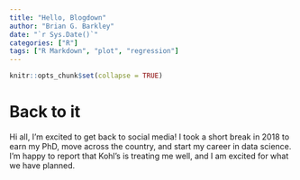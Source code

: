 ```yaml
---
title: "Hello, Blogdown"
author: "Brian G. Barkley"
date: "`r Sys.Date()`"
categories: ["R"]
tags: ["R Markdown", "plot", "regression"]
---
```


```r
knitr::opts_chunk$set(collapse = TRUE)
```

# Back to it

Hi all, I'm excited to get back to social media! I took a short break in 2018 to earn my PhD, move across the country, and start my career in data science. I'm happy to report that Kohl's is treating me well, and I am excited for what we have planned.

